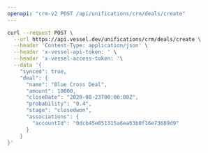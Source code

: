 ```yaml
---
openapi: "crm-v2 POST /api/unifications/crm/deals/create"
---
```


<RequestExample>

```bash Request
curl --request POST \
  --url https://api.vessel.dev/unifications/crm/deals/create \
  --header 'Content-Type: application/json' \
  --header 'x-vessel-api-token: ' \
  --header 'x-vessel-access-token: '\
  --data '{
    "synced": true,
    "deal": {
      "name": "Blue Cross Deal",
      "amount": 10000,
      "closeDate": "2020-08-23T00:00:00Z",
      "probability": "0.4",
      "stage": "closedwon",
      "associations": {
        "accountId": "0dcb45e051315a6ea63b0f16e73689d9"
      }
    }
}'
```

</RequestExample>
